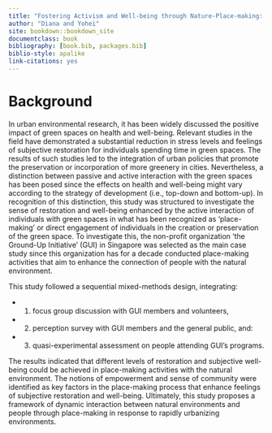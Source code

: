 ```yaml
--- 
title: "Fostering Activism and Well-being through Nature-Place-making: A Mixed Methods Approach"
author: "Diana and Yohei"
site: bookdown::bookdown_site
documentclass: book
bibliography: [book.bib, packages.bib]
biblio-style: apalike
link-citations: yes
---
```

# Background

In urban environmental research, it has been widely discussed the positive impact of green spaces on health and well-being. Relevant studies in the field have demonstrated a substantial reduction in stress levels and feelings of subjective restoration for individuals spending time in green spaces. The results of such studies led to the integration of urban policies that promote the preservation or incorporation of more greenery in cities. Nevertheless, a distinction between passive and active interaction with the green spaces has been posed since the effects on health and well-being might vary according to the strategy of development (i.e., top-down and bottom-up). In recognition of this distinction, this study was structured to investigate the sense of restoration and well-being enhanced by the active interaction of individuals with green spaces in what has been recognized as ‘place-making’ or direct engagement of individuals in the creation or preservation of the green space. To investigate this, the non-profit organization ‘the Ground-Up Initiative’ (GUI) in Singapore was selected as the main case study since this organization has for a decade conducted place-making activities that aim to enhance the connection of people with the natural environment. 

This study followed a sequential mixed-methods design, integrating:

- 1) focus group discussion with GUI members and volunteers, 
- 2) perception survey with GUI members and the general public, and: 
- 3) quasi-experimental assessment on people attending GUI’s programs. 
  

The results indicated that different levels of restoration and subjective well-being could be achieved in place-making activities with the natural environment. The notions of empowerment and sense of community were identified as key factors in the place-making process that enhance feelings of subjective restoration and well-being. Ultimately, this study proposes a framework of dynamic interaction between natural environments and people through place-making in response to rapidly urbanizing environments.


